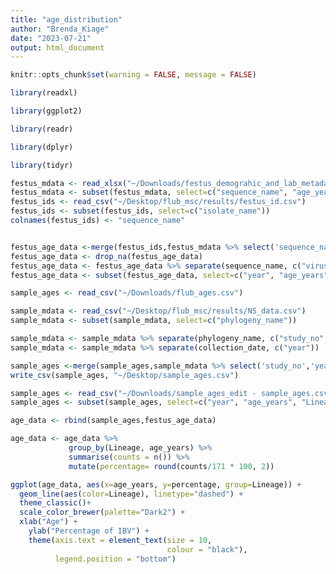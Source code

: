```yaml
---
title: "age_distribution"
author: "Brenda_Kiage"
date: "2023-07-21"
output: html_document
---
```


```r
knitr::opts_chunk$set(warning = FALSE, message = FALSE) 
```

```r

library(readxl)

library(ggplot2)

library(readr)

library(dplyr)

library(tidyr)


```


```r

festus_mdata <- read_xlsx("~/Downloads/festus_demograhic_and_lab_metadata.xlsx")
festus_mdata <- subset(festus_mdata, select=c("sequence_name", "age_years", "Lineage"))
festus_ids <- read_csv("~/Desktop/flub_msc/results/festus_id.csv")
festus_ids <- subset(festus_ids, select=c("isolate_name"))
colnames(festus_ids) <- "sequence_name"


festus_age_data <-merge(festus_ids,festus_mdata %>% select('sequence_name','age_years', 'Lineage'), by="sequence_name", all.x=TRUE)
festus_age_data <- drop_na(festus_age_data)
festus_age_data <- festus_age_data %>% separate(sequence_name, c("virus","location","id","year"))
festus_age_data <- subset(festus_age_data, select=c("year", "age_years", "Lineage"))

```


```r
sample_ages <- read_csv("~/Downloads/flub_ages.csv")

sample_mdata <- read_csv("~/Desktop/flub_msc/results/NS_data.csv")
sample_mdata <- subset(sample_mdata, select=c("phylogeny_name"))

sample_mdata <- sample_mdata %>% separate(phylogeny_name, c("study_no", "location", "collection_date"))
sample_mdata <- sample_mdata %>% separate(collection_date, c("year"))

sample_ages <-merge(sample_ages,sample_mdata %>% select('study_no','year'), by="study_no")
write_csv(sample_ages, "~/Desktop/sample_ages.csv")

sample_ages <- read_csv("~/Downloads/sample_ages_edit - sample_ages.csv")
sample_ages <- subset(sample_ages, select=c("year", "age_years", "Lineage"))

age_data <- rbind(sample_ages,festus_age_data)

age_data <- age_data %>% 
             group_by(Lineage, age_years) %>%
             summarise(counts = n()) %>%
             mutate(percentage= round(counts/171 * 100, 2))


```

```r

ggplot(age_data, aes(x=age_years, y=percentage, group=Lineage)) +
  geom_line(aes(color=Lineage), linetype="dashed") +
  theme_classic()+
  scale_color_brewer(palette="Dark2") +
  xlab("Age") +
    ylab("Percentage of IBV") +
    theme(axis.text = element_text(size = 10,
                                   colour = "black"),
          legend.position = "bottom")
 


  

```

